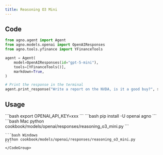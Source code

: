 ```yaml
---
title: Reasoning O3 Mini
---
```


## Code

```python cookbook/models/openai/responses/reasoning_o3_mini.py
from agno.agent import Agent
from agno.models.openai import OpenAIResponses
from agno.tools.yfinance import YFinanceTools

agent = Agent(
    model=OpenAIResponses(id="gpt-5-mini"),
    tools=[YFinanceTools()],
    markdown=True,
)

# Print the response in the terminal
agent.print_response("Write a report on the NVDA, is it a good buy?", stream=True)

```

## Usage

<Steps>
  <Snippet file="create-venv-step.mdx" />

  <Step title="Set your API key">
    ```bash
    export OPENAI_API_KEY=xxx
    ```
  </Step>

  <Step title="Install libraries">
    ```bash
    pip install -U openai agno
    ```
  </Step>

  <Step title="Run Agent">
    <CodeGroup>
    ```bash Mac
    python cookbook/models/openai/responses/reasoning_o3_mini.py
    ```

    ```bash Windows
    python cookbook/models/openai/responses/reasoning_o3_mini.py
    ```
    </CodeGroup>
  </Step>
</Steps>
